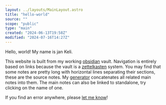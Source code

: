 ```yaml
---
layout: ../layouts/MainLayout.astro
title: "hello-world"
source: ""
scope: "public"
type: "main"
created: "2024-06-13T19:58Z"
modified: "2024-07-16T14:27Z"
---
```


Hello, world! My name is jan Keli.

This website is built from my working [obsidian](/obsidian) vault. Navigation is entirely based on links because the vault is a [zettelkasten](/zettelkasten) system. You may find that some notes are pretty long with horizontal lines separating their sections, these are the source notes. My [generator](https://github.com/janKeli/site-builder) concatenates all related main notes into them. The main notes can also be linked to standalone, try clicking on the name of one.

If you find an error anywhere, please [let me know](/contact)!